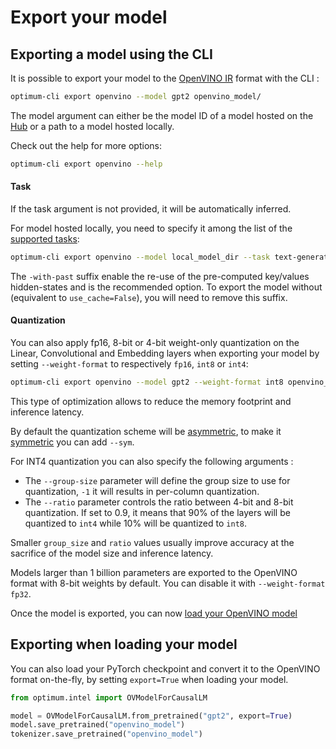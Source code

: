 <!--Copyright 2024 The HuggingFace Team. All rights reserved.
Licensed under the Apache License, Version 2.0 (the "License"); you may not use this file except in compliance with
the License. You may obtain a copy of the License at
http://www.apache.org/licenses/LICENSE-2.0
Unless required by applicable law or agreed to in writing, software distributed under the License is distributed on
an "AS IS" BASIS, WITHOUT WARRANTIES OR CONDITIONS OF ANY KIND, either express or implied. See the License for the
specific language governing permissions and limitations under the License.
-->

# Export your model

## Exporting a model using the CLI 

It is possible to export your model to the [OpenVINO IR](https://docs.openvino.ai/2024/documentation/openvino-ir-format.html) format with the CLI :

```bash
optimum-cli export openvino --model gpt2 openvino_model/
```

The model argument can either be the model ID of a model hosted on the [Hub](https://huggingface.co/models) or a path to a model hosted locally.


Check out the help for more options:

```bash
optimum-cli export openvino --help
```

#### Task

If the task argument is not provided, it will be automatically inferred.

For model hosted locally, you need to specify it among the list of the [supported tasks](https://huggingface.co/docs/optimum/exporters/task_manager):

```bash
optimum-cli export openvino --model local_model_dir --task text-generation-with-past openvino_model
```

The `-with-past` suffix enable the re-use of the pre-computed key/values hidden-states and is the recommended option. To export the model without (equivalent to `use_cache=False`), you will need to remove this suffix.


#### Quantization

You can also apply fp16, 8-bit or 4-bit weight-only quantization on the Linear, Convolutional and Embedding layers when exporting your model by setting `--weight-format` to respectively `fp16`, `int8` or `int4`:

```bash
optimum-cli export openvino --model gpt2 --weight-format int8 openvino_model/
```

This type of optimization allows to reduce the memory footprint and inference latency.

By default the quantization scheme will be [asymmetric](https://github.com/openvinotoolkit/nncf/blob/develop/docs/compression_algorithms/Quantization.md#asymmetric-quantization), to make it [symmetric](https://github.com/openvinotoolkit/nncf/blob/develop/docs/compression_algorithms/Quantization.md#symmetric-quantization) you can add `--sym`.

For INT4 quantization you can also specify the following arguments :
* The `--group-size` parameter will define the group size to use for quantization, `-1` it will results in per-column quantization.
* The `--ratio` parameter controls the ratio between 4-bit and 8-bit quantization. If set to 0.9, it means that 90% of the layers will be quantized to `int4` while 10% will be quantized to `int8`.

Smaller `group_size` and `ratio` values usually improve accuracy at the sacrifice of the model size and inference latency.

<Tip warning={true}>

Models larger than 1 billion parameters are exported to the OpenVINO format with 8-bit weights by default. You can disable it with `--weight-format fp32`.

</Tip>

Once the model is exported, you can now [load your OpenVINO model](inference)

## Exporting when loading your model

You can also load your PyTorch checkpoint and convert it to the OpenVINO format on-the-fly, by setting `export=True` when loading your model.

```python
from optimum.intel import OVModelForCausalLM

model = OVModelForCausalLM.from_pretrained("gpt2", export=True)
model.save_pretrained("openvino_model")
tokenizer.save_pretrained("openvino_model")
```
